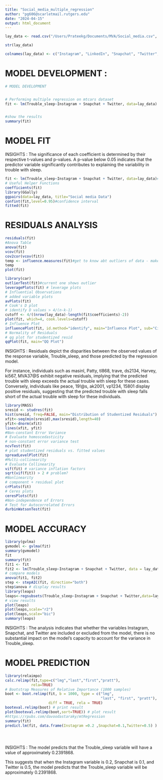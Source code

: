 ---
title: "Social_media_multiple_regression"
author: "pg606@scarletmail.rutgers.edu"
date: "2024-04-15"
output: html_document
---

```{r }
lay_data <- read.csv("/Users/Prateekg/Documents/MVA/Social_media.csv", row.names=1)

str(lay_data)

colnames(lay_data) <- c("Instagram", "LinkedIn", "Snapchat", "Twitter", "Whatsapp", "Youtube", "OTT", "Reddit", "Trouble_sleep", "Mood", "Tired_morning")


```

# MODEL DEVELOPMENT :

```{r }
# MODEL DEVELOPMENT 


# Performing multiple regression on mtcars dataset
fit <- lm(Trouble_sleep~Instagram + Snapchat + Twitter, data=lay_data) # LM- ASSUMES IT TO BE IT LINEAR, y(mpg)- many variables-output-residuals means error -median of the errors- median means real minus predicted


#show the results
summary(fit)

```
# MODEL FIT 

INSIGHTS :
The significance of each coefficient is determined by their respective t-values and p-values. A p-value below 0.05 indicates that the predictor variable significantly contributes to explaining the variability in trouble with sleep.

```{r }
fit <- lm(Trouble_sleep~Instagram + Snapchat + Twitter, data=lay_data)#removed the values that were 0.05
# Useful Helper Functions
coefficients(fit)
library(GGally)
ggpairs(data=lay_data, title="Social media Data")
confint(fit,level=0.95)#confidence interval
fitted(fit)


```

# RESIDUALS ANALYSIS


```{r }
residuals(fit)
#Anova Table
anova(fit)
vcov(fit)
cov2cor(vcov(fit))
temp <- influence.measures(fit)#get to know abt outliers of data - makes * at the end
temp
plot(fit)

library(car)
outlierTest(fit)#current one shows outlier 
leveragePlots(fit) # leverage plots
# Influential Observations
# added variable plots
avPlots(fit)
# Cook's D plot
# identify D values > 4/(n-k-1)
cutoff <- 4/((nrow(lay_data)-length(fit$coefficients)-2))
plot(fit, which=4, cook.levels=cutoff)
# Influence Plot
influencePlot(fit, id.method="identify", main="Influence Plot", sub="Circle size is proportial to Cook's Distance" )
# Normality of Residuals
# qq plot for studentized resid
qqPlot(fit, main="QQ Plot")

```

INSIGHTS : Residuals depict the disparities between the observed values of the response variable, Trouble_sleep, and those predicted by the regression model.

For instance, individuals such as masinl, Patty, tl868, trave, ds2134, Harvey, ki567, MVA37@S exhibit negative residuals, implying that the predicted trouble with sleep exceeds the actual trouble with sleep for these cases. Conversely, individuals like peace, 19!@s, ak2001, vp1234, 15801 display positive residuals, suggesting that the predicted trouble with sleep falls short of the actual trouble with sleep for these individuals.

```{r }
library(MASS)
sresid <- studres(fit)
hist(sresid, freq=FALSE, main="Distribution of Studentized Residuals")
xfit<-seq(min(sresid),max(sresid),length=40)
yfit<-dnorm(xfit)
lines(xfit, yfit)
#Non-constant Error Variance
# Evaluate homoscedasticity
# non-constant error variance test
ncvTest(fit)
# plot studentized residuals vs. fitted values
spreadLevelPlot(fit)
#Multi-collinearity
# Evaluate Collinearity
vif(fit) # variance inflation factors
sqrt(vif(fit)) > 2 # problem?
#Nonlinearity
# component + residual plot
crPlots(fit)
# Ceres plots
ceresPlots(fit)
#Non-independence of Errors
# Test for Autocorrelated Errors
durbinWatsonTest(fit)

```

# MODEL ACCURACY

```{r }
library(gvlma)
gvmodel <- gvlma(fit)
summary(gvmodel)
fit
summary(fit)
fit1 <- fit
fit2 <- lm(Trouble_sleep~Instagram + Snapchat + Twitter, data = lay_data)
# compare models
anova(fit1, fit2)
step <- stepAIC(fit, direction="both")
step$anova # display results
library(leaps)
leaps<-regsubsets(Trouble_sleep~Instagram + Snapchat + Twitter,data=lay_data,nbest=10)
# view results
plot(leaps)
plot(leaps,scale="r2")
plot(leaps,scale="bic")
summary(leaps)

```

INSIGHTS : The analysis indicates that whether the variables Instagram, Snapchat, and Twitter are included or excluded from the model, there is no substantial impact on the model's capacity to account for the variance in Trouble_sleep.


# MODEL PREDICTION

```{r }
library(relaimpo)
calc.relimp(fit,type=c("lmg","last","first","pratt"),
            rela=TRUE)
# Bootstrap Measures of Relative Importance (1000 samples)
boot <- boot.relimp(fit, b = 1000, type = c("lmg",
                                            "last", "first", "pratt"), rank = TRUE,
                    diff = TRUE, rela = TRUE)
booteval.relimp(boot) # print result
plot(booteval.relimp(boot,sort=TRUE)) # plot result
#https://rpubs.com/davoodastaraky/mtRegression
summary(fit)
predict.lm(fit, data.frame(Instagram =0.2 ,Snapchat=0.1,Twitter=0.5) )





```

INSIGHTS : The model predicts that the Trouble_sleep variable will have a value of approximately 0.2391868.


This suggests that when the Instagram variable is 0.2, Snapchat is 0.1, and Twitter is 0.5, the model predicts that the Trouble_sleep variable will be approximately 0.2391868.

```{r }


```


```{r }


```


```{r }


```

```{r }


```

```{r }


```

```{r }


```


```{r }


```


```{r }


```

```{r }


```


```{r }


```

```{r }


```


```{r }


```


```{r }


```


```{r }


```


```{r }


```


```{r }


```


```{r }


```


```{r }


```


```{r }


```


```{r }


```


```{r }


```

```{r }


```


```{r }


```


```{r }


```